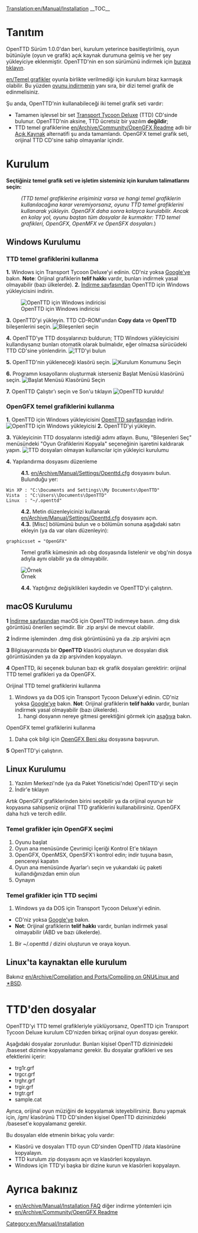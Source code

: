 [[Translation:en/Manual/Installation]]
{{tr/İçindekiler}}
__TOC__
=Tanıtım=
OpenTTD Sürüm 1.0.0'dan beri, kurulum yeterince basitleştirilmiş, oyun bütünüyle (oyun ve grafik) açık kaynak durumuna gelmiş ve her şey yükleyiciye eklenmiştir. OpenTTD'nin en son sürümünü indirmek için [http://www.openttd.org/download-stable buraya tıklayın].

[[en/Temel grafikler]] oyunla birlikte verilmediği için kurulum biraz karmaşık olabilir. Bu yüzden [http://www.openttd.org/ oyunu indirmenin] yanı sıra, bir dizi temel grafik de edinmelisiniz.

Şu anda, OpenTTD'nin kullanabileceği iki temel grafik seti vardır:
* Tamamen işlevsel bir set [http://en.wikipedia.org/wiki/Transport_Tycoon Transport Tycoon Deluxe] (TTD) CD'sinde bulunur. OpenTTD'nin aksine, TTD ücretsiz bir yazılım '''değildir''';
* TTD temel grafiklerine [[en/Archive/Community/OpenGFX Readme]] adlı bir [http://en.wikipedia.org/wiki/Open_source Açık Kaynak] alternatifi şu anda tamamlandı. OpenGFX temel grafik seti, orijinal TTD CD'sine sahip olmayanlar içindir.

= Kurulum =
'''Seçtiğiniz temel grafik seti ve işletim sisteminiz için kurulum talimatlarını seçin:'''

:<p style="font-size: 90%">''(TTD temel grafiklerine erişiminiz varsa ve hangi temel grafiklerin kullanılacağına karar veremiyorsanız, oyunu TTD temel grafiklerini kullanarak yükleyin. OpenGFX daha sonra kolayca kurulabilir. Ancak en kolay yol, oyunu baştan tüm dosyalar ile kurmaktır: TTD temel grafikleri, OpenGFX, OpenMFX ve OpenSFX dosyaları.'')</p>

== Windows Kurulumu ==
===TTD temel grafiklerini kullanma===

'''1.''' Windows için Transport Tycoon Deluxe'yi edinin. CD'niz yoksa [http://www.google.com/search?q=transport+tycoon+deluxe Google'ye] bakın. '''Note''': Orijinal grafiklerin '''telif hakkı''' vardır, bunları indirmek yasal olmayabilir (bazı ülkelerde).
'''2.''' [http://www.openttd.org/download-stable İndirme sayfasından] OpenTTD için Windows yükleyicisini indirin.

[[File:en/Manual/Installation 1b.png|frame|center|OpenTTD için Windows indiricisi]]

'''3.''' OpenTTD'yi yükleyin. TTD CD-ROM'undan '''Copy data''' ve '''OpenTTD''' bileşenlerini seçin.
[[File:en/Manual/Installation 2.png|frame|center|Bileşenleri seçin]]

'''4.''' OpenTTD'ye TTD dosyalarınızı buldurun; TTD Windows yükleyicisini kullandıysanız bunları otomatik olarak bulmalıdır, eğer olmazsa sürücüdeki TTD CD'sine yönlendirin.
[[File:en/Manual/Installation 3.png|frame|center|TTD'yi bulun]]

'''5.''' OpenTTD'nin yükleneceği klasörü seçin.
[[File:en/Manual/Installation 4.png|frame|center|Kurulum Konumunu Seçin]]

'''6.''' Programın kısayollarını oluşturmak isterseniz Başlat Menüsü klasörünü seçin.
[[File:en/Manual/Installation 5.png|frame|center|Başlat Menüsü Klasörünü Seçin]]

'''7.''' OpenTTD Çalıştır'ı seçin ve Son'u tıklayın
[[File:en/Manual/Installation 6.png|frame|center|OpenTTD kuruldu!]]

===OpenGFX temel grafiklerini kullanma===
'''1.''' OpenTTD için Windows yükleyicisini [http://www.openttd.org/ OpenTTD sayfasından] indirin.
[[File:en/Manual/Installation 1b.png|frame|center|OpenTTD için Windows yükleyicisi]]
'''2.''' OpenTTD'yi yükleyin.

'''3.''' Yükleyicinin TTD dosyalarını istediği adımı atlayın. Bunu, "Bileşenleri Seç" menüsündeki "Oyun Grafiklerini Kopyala" seçeneğinin işaretini kaldırarak yapın.
[[File:en/Manual/Installation 2 gfx.png|frame|center|TTD dosyaları olmayan kullanıcılar için yükleyici kurulumu]]

'''4.''' Yapılandırma dosyasını düzenleme
:'''4.1.''' [[en/Archive/Manual/Settings/Openttd.cfg]] dosyasını bulun. Bulunduğu yer:
 Win XP : "C:\Documents and Settings\<username>\My Documents\OpenTTD"
 Vista  : "C:\Users\<username>\Documents\OpenTTD"
 Linux  : "~/.openttd"
:'''4.2.''' Metin düzenleyicinizi kullanarak [[en/Archive/Manual/Settings/Openttd.cfg]] dosyasını açın.
:'''4.3.''' [Misc] bölümünü bulun ve o bölümün sonuna aşağıdaki satırı ekleyin (ya da var olanı düzenleyin):
 graphicsset = "OpenGFX"
: Temel grafik kümesinin adı obg dosyasında listelenir ve obg'nin dosya adıyla aynı olabilir ya da olmayabilir.
[[File:en/Manual/Installation 9 grx manual configuration cfg.png|frame|center|Örnek]]
:'''4.4.''' Yaptığınız değişiklikleri kaydedin ve OpenTTD'yi çalıştırın.

== macOS Kurulumu ==
 
'''1''' [http://www.openttd.org/download-stable İndirme sayfasından] macOS için OpenTTD indirmeye basın. .dmg disk görüntüsü önerilen seçimdir. Bir .zip arşivi de mevcut olabilir.

'''2''' İndirme işleminden .dmg disk görüntüsünü ya da .zip arşivini açın

'''3''' Bilgisayarınızda bir '''OpenTTD''' klasörü oluşturun ve dosyaları disk görüntüsünden ya da zip arşivinden kopyalayın.

'''4''' OpenTTD, iki seçenek bulunan bazı ek grafik dosyaları gerektirir: orijinal TTD temel grafikleri ya da OpenGFX.

Orijinal TTD temel grafiklerini kullanma

# Windows ya da DOS için Transport Tycoon Deluxe'yi edinin. CD'niz yoksa [http://www.google.com/search?q=transport+tycoon+deluxe Google'ye] bakın. '''Not''': Orijinal grafiklerin '''telif hakkı''' vardır, bunları indirmek yasal olmayabilir (bazı ülkelerde).
## hangi dosyanın nereye gitmesi gerektiğini görmek için [[#files-from-ttd|aşağıya]] bakın.

OpenGFX temel grafiklerini kullanma
# Daha çok bilgi için [[en/Archive/Community/OpenGFX Readme#manually-installing-opengfx|OpenGFX Beni oku]] dosyasına başvurun.

'''5''' OpenTTD'yi çalıştırın.

== Linux Kurulumu ==

#Yazılım Merkezi'nde (ya da Paket Yöneticisi'nde) OpenTTD'yi seçin
#İndir'e tıklayın

Artık OpenGFX grafiklerinden birini seçebilir ya da orijinal oyunun bir kopyasına sahipseniz orijinal TTD grafiklerini kullanabilirsiniz. OpenGFX daha hızlı ve tercih edilir.

===Temel grafikler için OpenGFX seçimi===
#Oyunu başlat
#Oyun ana menüsünde Çevrimiçi İçeriği Kontrol Et'e tıklayın
#OpenGFX, OpenMSX, OpenSFX'i kontrol edin; indir tuşuna basın, pencereyi kapatın
#Oyun ana menüsünde Ayarlar'ı seçin ve yukarıdaki üç paketi kullandığınızdan emin olun
#Oynayın

===Temel grafikler için TTD seçimi===
#Windows ya da DOS için Transport Tycoon Deluxe'yi edinin.
* CD'niz yoksa [http://www.google.com/search?q=transport+tycoon+deluxe Google'ye] bakın. 
*'''Not''': Orijinal grafiklerin '''telif hakkı''' vardır, bunları indirmek yasal olmayabilir (ABD ve bazı ülkelerde).
#Bir ~/.openttd / dizini oluşturun ve oraya koyun.

== Linux'ta kaynaktan elle kurulum ==
Bakınız [[en/Archive/Compilation and Ports/Compiling on GNU∕Linux and 🟉BSD]].

= TTD'den dosyalar =
OpenTTD'yi TTD temel grafikleriyle yüklüyorsanız, OpenTTD için Transport Tycoon Deluxe kurulum CD'nizden birkaç orijinal oyun dosyası gerekir.

Aşağıdaki dosyalar zorunludur. Bunları kişisel OpenTTD dizininizdeki /baseset dizinine kopyalamanız gerekir. Bu dosyalar grafikleri ve ses efektlerini içerir:
* trg1r.grf
* trgcr.grf
* trghr.grf
* trgir.grf
* trgtr.grf
* sample.cat


Ayrıca, orijinal oyun müziğini de kopyalamak isteyebilirsiniz. Bunu yapmak için, /gm/ klasörünü TTD CD'sinden kişisel OpenTTD dizininizdeki /baseset'e kopyalamanız gerekir.

Bu dosyaları elde etmenin birkaç yolu vardır:
* Klasörü ve dosyaları TTD oyun CD'sinden OpenTTD /data klasörüne kopyalayın.
* TTD kurulum zip dosyasını açın ve klasörleri kopyalayın.
* Windows için TTD'yi başka bir dizine kurun ve klasörleri kopyalayın.

= Ayrıca bakınız =
* [[en/Archive/Manual/Installation FAQ]] diğer indirme yöntemleri için
* [[en/Archive/Community/OpenGFX Readme]]

[[Category:en/Manual/Installation]]